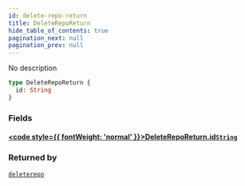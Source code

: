 ```yaml
---
id: delete-repo-return
title: DeleteRepoReturn
hide_table_of_contents: true
pagination_next: null
pagination_prev: null
---
```








No description

```graphql
type DeleteRepoReturn {
  id: String
}
```


### Fields

#### [<code style={{ fontWeight: 'normal' }}>DeleteRepoReturn.<b>id</b></code>](#)<Bullet />[`String`](/docs/schemas/arkitekt/scalars/string) <Badge class="secondary" text="scalar"/>
> 
> 



### Returned by

[`deleterepo`](/docs/schemas/arkitekt/mutations/deleterepo)  <Badge class="secondary" text="mutation"/>




